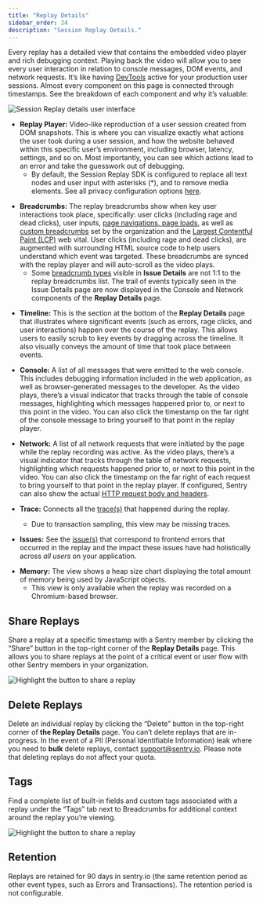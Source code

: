 ```yaml
---
title: "Replay Details"
sidebar_order: 24
description: "Session Replay Details."
---
```


<Include name="feature-stage-beta-session-replay.mdx" />

Every replay has a detailed view that contains the embedded video player and rich debugging context. Playing back the video will allow you to see every user interaction in relation to console messages, DOM events, and network requests. It’s like having [DevTools](https://developer.chrome.com/docs/devtools/overview/) active for your production user sessions. Almost every component on this page is connected through timestamps. See the breakdown of each component and why it’s valuable:

![Session Replay details user interface](replay-details.png)

- **Replay Player:** Video-like reproduction of a user session created from DOM snapshots. This is where you can visualize exactly what actions the user took during a user session, and how the website behaved within this specific user’s environment, including browser, latency, settings, and so on. Most importantly, you can see which actions lead to an error and take the guesswork out of debugging.
  - By default, the Session Replay SDK is configured to replace all text nodes and user input with asterisks (\*), and to remove media elements. See all privacy configuration options [here](/platforms/javascript/session-replay/privacy/).

* **Breadcrumbs:** The replay breadcrumbs show when key user interactions took place, specifically: user clicks (including rage and dead clicks), user inputs, [page navigations, page loads](/product/performance/transaction-summary/#what-is-a-transaction), as well as [custom breadcrumbs](/product/sentry-basics/integrate-backend/configuration-options/#breadcrumbs) set by the organization and the [Largest Contentful Paint (LCP)](/product/performance/web-vitals/#largest-contentful-paint-lcp) web vital. User clicks (including rage and dead clicks), are augmented with surrounding HTML source code to help users understand which event was targeted. These breadcrumbs are synced with the replay player and will auto-scroll as the video plays.
  - Some [breadcrumb types](/product/issues/issue-details/breadcrumbs/) visible in **Issue Details** are not 1:1 to the replay breadcrumbs list. The trail of events typically seen in the Issue Details page are now displayed in the Console and Network components of the **Replay Details** page.

- **Timeline:** This is the section at the bottom of the **Replay Details** page that illustrates where significant events (such as errors, rage clicks, and user interactions) happen over the course of the replay. This allows users to easily scrub to key events by dragging across the timeline. It also visually conveys the amount of time that took place between events.

* **Console:** A list of all messages that were emitted to the web console. This includes debugging information included in the web application, as well as browser-generated messages to the developer. As the video plays, there’s a visual indicator that tracks through the table of console messages, highlighting which messages happened prior to, or next to this point in the video. You can also click the timestamp on the far right of the console message to bring yourself to that point in the replay player.

- **Network:** A list of all network requests that were initiated by the page while the replay recording was active. As the video plays, there’s a visual indicator that tracks through the table of network requests, highlighting which requests happened prior to, or next to this point in the video. You can also click the timestamp on the far right of each request to bring yourself to that point in the replay player. If configured, Sentry can also show the actual [HTTP request body and headers](/platforms/javascript/session-replay/configuration/#network-details).

- **Trace:** Connects all the [trace(s)](/product/sentry-basics/tracing/distributed-tracing#traces-transactions-and-spans) that happened during the replay.
  - Due to transaction sampling, this view may be missing traces.

* **Issues:** See the [issue(s)](/product/issues/issue-details/error-issues/) that correspond to frontend errors that occurred in the replay and the impact these issues have had holistically across _all users_ on your application.

- **Memory:** The view shows a heap size chart displaying the total amount of memory being used by JavaScript objects.
  - This view is only available when the replay was recorded on a Chromium-based browser.

## Share Replays

Share a replay at a specific timestamp with a Sentry member by clicking the “Share” button in the top-right corner of the **Replay Details** page. This allows you to share replays at the point of a critical event or user flow with other Sentry members in your organization.

![Highlight the button to share a replay](replay-details-share.png)

## Delete Replays

Delete an individual replay by clicking the “Delete” button in the top-right corner of **the Replay Details** page. You can’t delete replays that are in-progress. In the event of a PII (Personal Identifiable Information) leak where you need to **bulk** delete replays, contact [support@sentry.io](mailto:support@sentry.io). Please note that deleting replays do not affect your quota.

## Tags

Find a complete list of built-in fields and custom tags associated with a replay under the “Tags” tab next to Breadcrumbs for additional context around the replay you’re viewing.

![Highlight the button to share a replay](replay-details-tags.png)

## Retention

Replays are retained for 90 days in sentry.io (the same retention period as other event types, such as Errors and Transactions). The retention period is not configurable.
